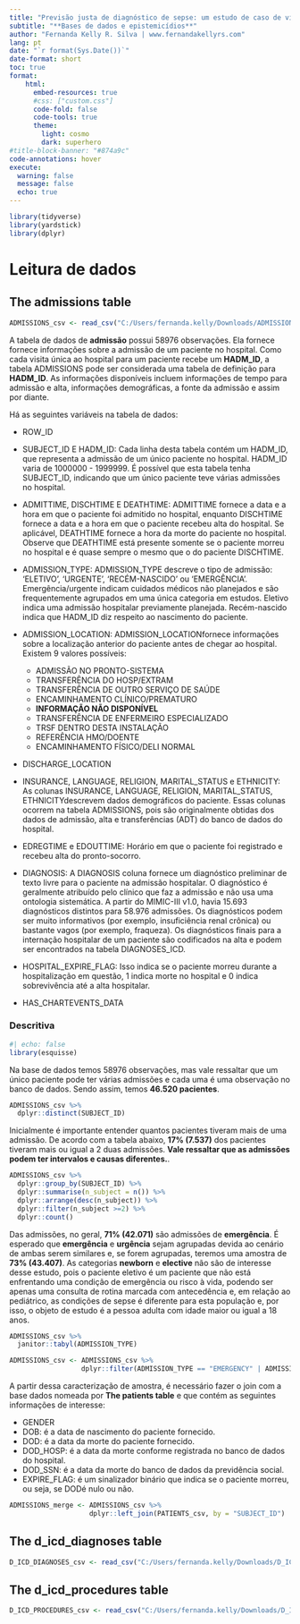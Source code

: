 ```yaml
---
title: "Previsão justa de diagnóstico de sepse: um estudo de caso de viés de algoritmo em aprendizado de máquina" # Título do relatório
subtitle: "**Bases de dados e epistemicídios**"
author: "Fernanda Kelly R. Silva | www.fernandakellyrs.com"
lang: pt 
date: "`r format(Sys.Date())`" 
date-format: short 
toc: true 
format: 
    html: 
      embed-resources: true
      #css: ["custom.css"] 
      code-fold: false 
      code-tools: true  
      theme: 
        light: cosmo
        dark: superhero 
#title-block-banner: "#874a9c" 
code-annotations: hover 
execute:
  warning: false
  message: false
  echo: true
---
```


```r
library(tidyverse)
library(yardstick)
library(dplyr)
```

# Leitura de dados

## The admissions table

```r
ADMISSIONS_csv <- read_csv("C:/Users/fernanda.kelly/Downloads/ADMISSIONS.csv.gz")
```

A tabela de dados de **admissão** possui 58976 observações. Ela fornece fornece informações sobre a admissão de um paciente no hospital. Como cada visita única ao hospital para um paciente recebe um **HADM_ID**, a tabela ADMISSIONS pode ser considerada uma tabela de definição para **HADM_ID**. As informações disponíveis incluem informações de tempo para admissão e alta, informações demográficas, a fonte da admissão e assim por diante.

Há as seguintes variáveis na tabela de dados:

-   ROW_ID

-   SUBJECT_ID E HADM_ID: Cada linha desta tabela contém um HADM_ID, que representa a admissão de um único paciente no hospital. HADM_ID varia de 1000000 - 1999999. É possível que esta tabela tenha SUBJECT_ID, indicando que um único paciente teve várias admissões no hospital.

-   ADMITTIME, DISCHTIME E DEATHTIME: ADMITTIME fornece a data e a hora em que o paciente foi admitido no hospital, enquanto DISCHTIME fornece a data e a hora em que o paciente recebeu alta do hospital. Se aplicável, DEATHTIME fornece a hora da morte do paciente no hospital. Observe que DEATHTIME está presente somente se o paciente morreu no hospital e é quase sempre o mesmo que o do paciente DISCHTIME.

-   ADMISSION_TYPE: ADMISSION_TYPE descreve o tipo de admissão: 'ELETIVO', 'URGENTE', 'RECÉM-NASCIDO' ou 'EMERGÊNCIA'. Emergência/urgente indicam cuidados médicos não planejados e são frequentemente agrupados em uma única categoria em estudos. Eletivo indica uma admissão hospitalar previamente planejada. Recém-nascido indica que HADM_ID diz respeito ao nascimento do paciente.

-   ADMISSION_LOCATION: ADMISSION_LOCATIONfornece informações sobre a localização anterior do paciente antes de chegar ao hospital. Existem 9 valores possíveis:

    -   ADMISSÃO NO PRONTO-SISTEMA
    -   TRANSFERÊNCIA DO HOSP/EXTRAM
    -   TRANSFERÊNCIA DE OUTRO SERVIÇO DE SAÚDE
    -   ENCAMINHAMENTO CLÍNICO/PREMATURO
    -   **INFORMAÇÃO NÃO DISPONÍVEL**
    -   TRANSFERÊNCIA DE ENFERMEIRO ESPECIALIZADO
    -   TRSF DENTRO DESTA INSTALAÇÃO
    -   REFERÊNCIA HMO/DOENTE
    -   ENCAMINHAMENTO FÍSICO/DELI NORMAL

-   DISCHARGE_LOCATION

-   INSURANCE, LANGUAGE, RELIGION, MARITAL_STATUS e ETHNICITY: As colunas INSURANCE, LANGUAGE, RELIGION, MARITAL_STATUS, ETHNICITYdescrevem dados demográficos do paciente. Essas colunas ocorrem na tabela ADMISSIONS, pois são originalmente obtidas dos dados de admissão, alta e transferências (ADT) do banco de dados do hospital.

-   EDREGTIME e EDOUTTIME: Horário em que o paciente foi registrado e recebeu alta do pronto-socorro.

-   DIAGNOSIS: A DIAGNOSIS coluna fornece um diagnóstico preliminar de texto livre para o paciente na admissão hospitalar. O diagnóstico é geralmente atribuído pelo clínico que faz a admissão e não usa uma ontologia sistemática. A partir do MIMIC-III v1.0, havia 15.693 diagnósticos distintos para 58.976 admissões. Os diagnósticos podem ser muito informativos (por exemplo, insuficiência renal crônica) ou bastante vagos (por exemplo, fraqueza). Os diagnósticos finais para a internação hospitalar de um paciente são codificados na alta e podem ser encontrados na tabela DIAGNOSES_ICD. 

-   HOSPITAL_EXPIRE_FLAG: Isso indica se o paciente morreu durante a hospitalização em questão, 1 indica morte no hospital e 0 indica sobrevivência até a alta hospitalar.

-   HAS_CHARTEVENTS_DATA



### Descritiva

```r
#| echo: false
library(esquisse)
```

Na base de dados temos 58976 observações, mas vale ressaltar que um único paciente pode ter várias admissões e cada uma é uma observação no banco de dados. Sendo assim, temos **46.520 pacientes**. 

```r
ADMISSIONS_csv %>% 
  dplyr::distinct(SUBJECT_ID) 
```

Inicialmente é importante entender quantos pacientes tiveram mais de uma admissão. De acordo com a tabela abaixo, **17% (7.537)** dos pacientes tiveram mais ou igual a 2 duas admissões. **Vale ressaltar que as admissões podem ter intervalos e causas diferentes.**.

```r
ADMISSIONS_csv %>% 
  dplyr::group_by(SUBJECT_ID) %>% 
  dplyr::summarise(n_subject = n()) %>% 
  dplyr::arrange(desc(n_subject)) %>% 
  dplyr::filter(n_subject >=2) %>% 
  dplyr::count()
```

Das admissões, no geral,  **71% (42.071)** são admissões de **emergência**. É esperado que **emergência** e **urgência** sejam agrupadas devida ao cenário de ambas serem similares e, se forem agrupadas, teremos uma amostra de **73% (43.407)**. As categorias **newborn** e **elective** não são de interesse desse estudo, pois o paciente eletivo é um paciente que não está enfrentando uma condição de emergência ou risco à vida, podendo ser apenas uma consulta de rotina marcada com antecedência e, em relação ao pediátrico, as condições de sepse é diferente para esta população e, por isso, o objeto de estudo é a pessoa adulta com idade maior ou igual a 18 anos.

```r
ADMISSIONS_csv %>% 
  janitor::tabyl(ADMISSION_TYPE)
```
```r
ADMISSIONS_csv <- ADMISSIONS_csv %>% 
                  dplyr::filter(ADMISSION_TYPE == "EMERGENCY" | ADMISSION_TYPE == "URGENT")
```

A partir dessa caracterização de amostra, é necessário fazer o join com a base dados nomeada por **The patients table** e que contém as seguintes informações de interesse:

- GENDER
- DOB: é a data de nascimento do paciente fornecido.
- DOD: é a data da morte do paciente fornecido.
- DOD_HOSP: é a data da morte conforme registrada no banco de dados do hospital.
- DOD_SSN: é a data da morte do banco de dados da previdência social.
- EXPIRE_FLAG: é um sinalizador binário que indica se o paciente morreu, ou seja, se DODé nulo ou não.


```r
ADMISSIONS_merge <- ADMISSIONS_csv %>% 
                    dplyr::left_join(PATIENTS_csv, by = "SUBJECT_ID")
```



## The d_icd_diagnoses table

```r
D_ICD_DIAGNOSES_csv <- read_csv("C:/Users/fernanda.kelly/Downloads/D_ICD_DIAGNOSES.csv.gz")
```

## The d_icd_procedures table

```r
D_ICD_PROCEDURES_csv <- read_csv("C:/Users/fernanda.kelly/Downloads/D_ICD_PROCEDURES.csv.gz")
```
